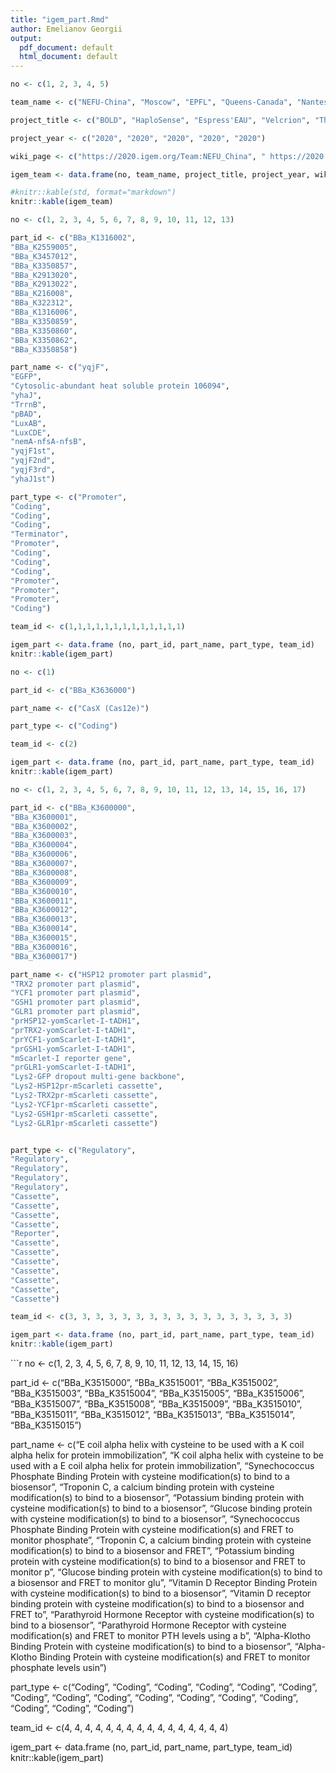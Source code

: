 ```yaml
---
title: "igem_part.Rmd"
author: Emelianov Georgii
output:
  pdf_document: default
  html_document: default
---
```

```r
no <- c(1, 2, 3, 4, 5)

team_name <- c("NEFU-China", "Moscow", "EPFL", "Queens-Canada", "Nantes")

project_title <- c("BOLD", "HaploSense", "Espress'EAU", "Velcrion", "The A3 project")

project_year <- c("2020", "2020", "2020", "2020", "2020")

wiki_page <- c("https://2020.igem.org/Team:NEFU_China", " https://2020.igem.org/Team:Moscow", "https://2020.igem.org/Team:EPFL", "https://2020.igem.org/Team:Queens_Canada", "https://2020.igem.org/Team:Nantes")

igem_team <- data.frame(no, team_name, project_title, project_year, wiki_page)

#knitr::kable(std, format="markdown")
knitr::kable(igem_team)
```

```r
no <- c(1, 2, 3, 4, 5, 6, 7, 8, 9, 10, 11, 12, 13)

part_id <- c("BBa_K1316002",
"BBa_K2559005",
"BBa_K3457012", 
"BBa_K3350857", 
"BBa_K2913020", 
"BBa_K2913022", 
"BBa_K216008", 
"BBa_K322312", 
"BBa_K1316006", 
"BBa_K3350859", 
"BBa_K3350860", 
"BBa_K3350862", 
"BBa_K3350858")

part_name <- c("yqjF",
"EGFP",
"Cytosolic-abundant heat soluble protein 106094",
"yhaJ",
"TrrnB",
"pBAD",
"LuxAB",
"LuxCDE",
"nemA-nfsA-nfsB",
"yqjF1st",
"yqjF2nd",
"yqjF3rd",
"yhaJ1st")

part_type <- c("Promoter",
"Coding",
"Coding",
"Coding",
"Terminator",
"Promoter",
"Coding",
"Coding",
"Coding",
"Promoter",
"Promoter",
"Promoter",
"Coding")

team_id <- c(1,1,1,1,1,1,1,1,1,1,1,1,1)

igem_part <- data.frame (no, part_id, part_name, part_type, team_id)
knitr::kable(igem_part)
```



```r
no <- c(1)

part_id <- c("BBa_K3636000")

part_name <- c("CasX (Cas12e)")

part_type <- c("Coding")

team_id <- c(2)

igem_part <- data.frame (no, part_id, part_name, part_type, team_id)
knitr::kable(igem_part)
```

```r
no <- c(1, 2, 3, 4, 5, 6, 7, 8, 9, 10, 11, 12, 13, 14, 15, 16, 17)

part_id <- c("BBa_K3600000",
"BBa_K3600001",
"BBa_K3600002",
"BBa_K3600003",
"BBa_K3600004",
"BBa_K3600006",
"BBa_K3600007",
"BBa_K3600008",
"BBa_K3600009",
"BBa_K3600010",
"BBa_K3600011",
"BBa_K3600012",
"BBa_K3600013",
"BBa_K3600014",
"BBa_K3600015",
"BBa_K3600016",
"BBa_K3600017")

part_name <- c("HSP12 promoter part plasmid",
"TRX2 promoter part plasmid",
"YCF1 promoter part plasmid",
"GSH1 promoter part plasmid",
"GLR1 promoter part plasmid",
"prHSP12-yomScarlet-I-tADH1",
"prTRX2-yomScarlet-I-tADH1",
"prYCF1-yomScarlet-I-tADH1",
"prGSH1-yomScarlet-I-tADH1",
"mScarlet-I reporter gene",
"prGLR1-yomScarlet-I-tADH1",
"Lys2-GFP dropout multi-gene backbone",
"Lys2-HSP12pr-mScarleti cassette",
"Lys2-TRX2pr-mScarleti cassette",
"Lys2-YCF1pr-mScarleti cassette",
"Lys2-GSH1pr-mScarleti cassette",
"Lys2-GLR1pr-mScarleti cassette")


part_type <- c("Regulatory",
"Regulatory",
"Regulatory",
"Regulatory",
"Regulatory",
"Cassette",
"Cassette",
"Cassette",
"Cassette",
"Reporter",
"Cassette",
"Cassette",
"Cassette",
"Cassette",
"Cassette",
"Cassette",
"Cassette")

team_id <- c(3, 3, 3, 3, 3, 3, 3, 3, 3, 3, 3, 3, 3, 3, 3, 3, 3)

igem_part <- data.frame (no, part_id, part_name, part_type, team_id)
knitr::kable(igem_part)
```


```r
no <- c(1, 2, 3, 4, 5, 6, 7, 8, 9, 10, 11, 12, 13, 14, 15, 16)

part_id <- c("BBa_K3515000",
"BBa_K3515001",
"BBa_K3515002",
"BBa_K3515003",
"BBa_K3515004",
"BBa_K3515005",
"BBa_K3515006",
"BBa_K3515007",
"BBa_K3515008",
"BBa_K3515009",
"BBa_K3515010",
"BBa_K3515011",
"BBa_K3515012",
"BBa_K3515013",
"BBa_K3515014",
"BBa_K3515015")

part_name <- c("E coil alpha helix with cysteine to be used with a K coil alpha helix for protein immobilization",
"K coil alpha helix with cysteine to be used with a E coil alpha helix for protein immobilization",
"Synechococcus Phosphate Binding Protein with cysteine modification(s) to bind to a biosensor",
"Troponin C, a calcium binding protein with cysteine modification(s) to bind to a biosensor",
"Potassium binding protein with cysteine modification(s) to bind to a biosensor",
"Glucose binding protein with cysteine modification(s) to bind to a biosensor",
"Synechococcus Phosphate Binding Protein with cysteine modification(s) and FRET to monitor phosphate",
"Troponin C, a calcium binding protein with cysteine modification(s) to bind to a biosensor and FRET",
"Potassium binding protein with cysteine modification(s) to bind to a biosensor and FRET to monitor p",
"Glucose binding protein with cysteine modification(s) to bind to a biosensor and FRET to monitor glu",
"Vitamin D Receptor Binding Protein with cysteine modification(s) to bind to a biosensor",
"Vitamin D receptor binding protein with cysteine modification(s) to bind to a biosensor and FRET to",
"Parathyroid Hormone Receptor with cysteine modification(s) to bind to a biosensor",
"Parathyroid Hormone Receptor with cysteine modification(s) and FRET to monitor PTH levels using a b",
"Alpha-Klotho Binding Protein with cysteine modification(s) to bind to a biosensor",
"Alpha-Klotho Binding Protein with cysteine modification(s) and FRET to monitor phosphate levels usin")


part_type <- c("Coding",
"Coding",
"Coding",
"Coding",
"Coding",
"Coding",
"Coding",
"Coding",
"Coding",
"Coding",
"Coding",
"Coding",
"Coding",
"Coding",
"Coding",
"Coding")


team_id <- c(4, 4, 4, 4, 4, 4, 4, 4, 4, 4, 4, 4, 4, 4, 4, 4)

igem_part <- data.frame (no, part_id, part_name, part_type, team_id)
knitr::kable(igem_part)